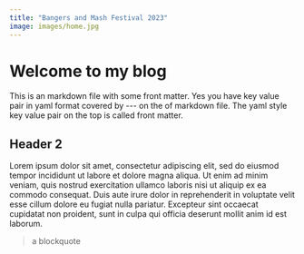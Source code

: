 ```yaml
---
title: "Bangers and Mash Festival 2023"
image: images/home.jpg
---
```


# Welcome to my blog

This is an markdown file with some front matter.
Yes you have key value pair in yaml format covered by --- on the of markdown file.
The yaml style key value pair on the top is called front matter.

## Header 2

Lorem ipsum dolor sit amet, consectetur adipiscing elit, sed do eiusmod tempor incididunt ut labore et dolore magna aliqua. Ut enim ad minim veniam, quis nostrud exercitation ullamco laboris nisi ut aliquip ex ea commodo consequat. Duis aute irure dolor in reprehenderit in voluptate velit esse cillum dolore eu fugiat nulla pariatur. Excepteur sint occaecat cupidatat non proident, sunt in culpa qui officia deserunt mollit anim id est laborum.

> a blockquote